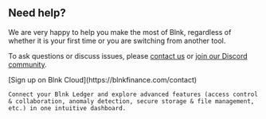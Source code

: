 ## Need help?

We are very happy to help you make the most of Blnk, regardless of whether it is your first time or you are switching from another tool.

To ask questions or discuss issues, please [contact us](mailto:support@blnkfinance.com) or [join our Discord community](https://discord.gg/7WNv94zPpx).

<Tip>
    [Sign up on Blnk Cloud](https://blnkfinance.com/contact)

    Connect your Blnk Ledger and explore advanced features (access control & collaboration, anomaly detection, secure storage & file management, etc.) in one intuitive dashboard.
</Tip>